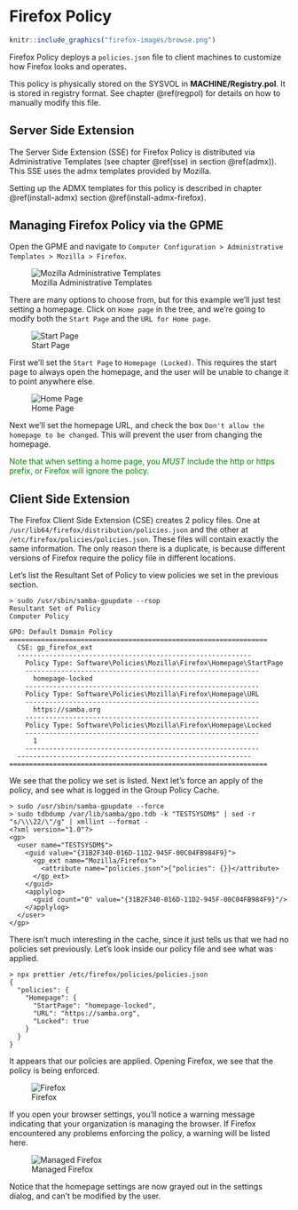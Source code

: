 # Firefox Policy {#firefox}

```r
knitr::include_graphics("firefox-images/browse.png")
```

Firefox Policy deploys a `policies.json` file to client machines to customize how Firefox looks and operates.

This policy is physically stored on the SYSVOL in **MACHINE/Registry.pol**. It is stored in registry format. See chapter \@ref(regpol) for details on how to manually modify this file.

## Server Side Extension

The Server Side Extension (SSE) for Firefox Policy is distributed via Administrative Templates (see chapter \@ref(sse) in section \@ref(admx)). This SSE uses the admx templates provided by Mozilla.

Setting up the ADMX templates for this policy is described in chapter \@ref(install-admx) section \@ref(install-admx-firefox).

## Managing Firefox Policy via the GPME

Open the GPME and navigate to `Computer Configuration > Administrative Templates > Mozilla > Firefox`.

![Mozilla Administrative Templates](firefox-images/gpme.png)

There are many options to choose from, but for this example we'll just test setting a homepage. Click on `Home page` in the tree, and we're going to modify both the `Start Page` and the `URL for Home page`.

![Start Page](firefox-images/start-page.png)

First we'll set the `Start Page` to `Homepage (Locked)`. This requires the start page to always open the homepage, and the user will be unable to change it to point anywhere else.

![Home Page](firefox-images/home-page.png)

Next we'll set the homepage URL, and check the box `Don't allow the homepage to be changed`. This will prevent the user from changing the homepage.

::: {#info style="color: green;"}
Note that when setting a home page, you *MUST* include the http or https prefix, or Firefox will ignore the policy.
:::

## Client Side Extension

The Firefox Client Side Extension (CSE) creates 2 policy files. One at `/usr/lib64/firefox/distribution/policies.json` and the other at `/etc/firefox/policies/policies.json`. These files will contain exactly the same information. The only reason there is a duplicate, is because different versions of Firefox require the policy file in different locations.

Let’s list the Resultant Set of Policy to view policies we set in the previous section.

```
> sudo /usr/sbin/samba-gpupdate --rsop
Resultant Set of Policy
Computer Policy

GPO: Default Domain Policy
=================================================================
  CSE: gp_firefox_ext
  -----------------------------------------------------------
    Policy Type: Software\Policies\Mozilla\Firefox\Homepage\StartPage
    -----------------------------------------------------------
      homepage-locked
    -----------------------------------------------------------
    Policy Type: Software\Policies\Mozilla\Firefox\Homepage\URL
    -----------------------------------------------------------
      https://samba.org
    -----------------------------------------------------------
    Policy Type: Software\Policies\Mozilla\Firefox\Homepage\Locked
    -----------------------------------------------------------
      1
    -----------------------------------------------------------
  -----------------------------------------------------------
=================================================================
```

We see that the policy we set is listed. Next let's force an apply of the policy, and see what is logged in the Group Policy Cache.

```
> sudo /usr/sbin/samba-gpupdate --force
> sudo tdbdump /var/lib/samba/gpo.tdb -k "TESTSYSDM$" | sed -r "s/\\\22/\"/g" | xmllint --format -
<?xml version="1.0"?>
<gp>
  <user name="TESTSYSDM$">
    <guid value="{31B2F340-016D-11D2-945F-00C04FB984F9}">
      <gp_ext name="Mozilla/Firefox">
        <attribute name="policies.json">{"policies": {}}</attribute>
      </gp_ext>
    </guid>
    <applylog>
      <guid count="0" value="{31B2F340-016D-11D2-945F-00C04FB984F9}"/>
    </applylog>
  </user>
</gp>
```

There isn't much interesting in the cache, since it just tells us that we had no policies set previously. Let's look inside our policy file and see what was applied.

```
> npx prettier /etc/firefox/policies/policies.json
{
  "policies": {
    "Homepage": {
      "StartPage": "homepage-locked",
      "URL": "https://samba.org",
      "Locked": true
    }
  }
}
```

It appears that our policies are applied. Opening Firefox, we see that the policy is being enforced.

![Firefox](firefox-images/home-page-set.png)

If you open your browser settings, you'll notice a warning message indicating that your organization is managing the browser. If Firefox encountered any problems enforcing the policy, a warning will be listed here.

![Managed Firefox](firefox-images/managed.png)

Notice that the homepage settings are now grayed out in the settings dialog, and can't be modified by the user.
